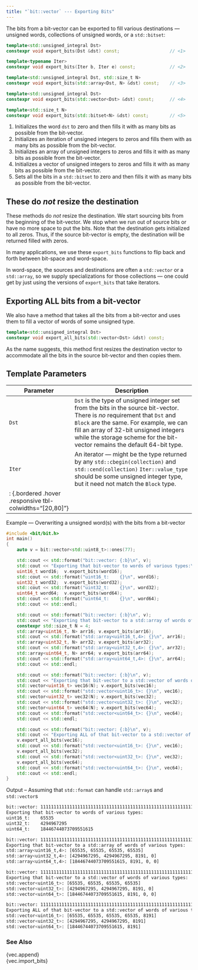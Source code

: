 ```yaml
---
title: "`bit::vector` --- Exporting Bits"
---
```


The bits from a bit-vector can be exported to fill various destinations --- unsigned words, collections of unsigned words, or a `std::bitset`:

```cpp
template<std::unsigned_integral Dst>
constexpr void export_bits(Dst &dst) const;                   // <1>

template<typename Iter>
constexpr void export_bits(Iter b, Iter e) const;             // <2>

template<std::unsigned_integral Dst, std::size_t N>
constexpr void export_bits(std::array<Dst, N> &dst) const;    // <3>

template<std::unsigned_integral Dst>
constexpr void export_bits(std::vector<Dst> &dst) const;      // <4>

template<std::size_t N>
constexpr void export_bits(std::bitset<N> &dst) const;        // <5>
```
1. Initializes the word `dst` to zero and then fills it with as many bits as possible from the bit-vector.
2. Initializes an iteration of unsigned integers to zeros and fills them with as many bits as possible from the bit-vector.
3. Initializes an array of unsigned integers to zeros and fills it with as many bits as possible from the bit-vector.
4. Initializes a vector of unsigned integers to zeros and fills it with as many bits as possible from the bit-vector.
5. Sets all the bits in a `std::bitset` to zero and then fills it with as many bits as possible from the bit-vector.

::: {.callout-note}
# These do *not* resize the destination
These methods do *_not_* resize the destination.
We start sourcing bits from the beginning of the bit-vector.
We stop when we run out of source bits or have no more space to put the bits.
Note that the destination gets initialized to all zeros.
Thus, if the source bit-vector is empty, the destination will be returned filled with zeros.
:::

In many applications, we use these `export_bits` functions to flip back and forth between bit-space and word-space.

In word-space, the sources and destinations are often a `std::vector` or a `std::array`, so we supply specializations for those collections --- one could get by just using the versions of `export_bits` that take iterators.

## Exporting ALL bits from a bit-vector

We also have a method that takes all the bits from a bit-vector and uses them to fill a vector of words of some unsigned type.

```cpp
template<std::unsigned_integral Dst>
constexpr void export_all_bits(std::vector<Dst> &dst) const;
```
As the name suggests, this method first resizes the destination vector to accommodate all the bits in the source bit-vector and then copies them.

## Template Parameters

Parameter   | Description
---------   | ------------------------------------------------------------------
`Dst`       | `Dst` is the type of unsigned integer set from the bits in the source bit-vector. There is _no_ requirement that `Dst` and `Block` are the same. For example, we can fill an array of 32-bit unsigned integers while the storage scheme for the bit-vector remains the default 64-bit type.
`Iter`      | An iterator --- might be the type returned by any `std::cbegin(collection)` and `std::cend(collection)` `Iter::value_type` should be some unsigned integer type, but it need not match the `Block` type.
: {.bordered .hover .responsive tbl-colwidths="[20,80]"}|


[Example --- Overwriting a unsigned word(s) with the bits from a bit-vector]{.bt}
```cpp
#include <bit/bit.h>
int main()
{
    auto v = bit::vector<std::uint8_t>::ones(77);

    std::cout << std::format("bit::vector: {:b}\n", v);
    std::cout << "Exporting that bit-vector to words of various types:\n";
    uint16_t word16;  v.export_bits(word16);
    std::cout << std::format("uint16_t:    {}\n", word16);
    uint32_t word32;  v.export_bits(word32);
    std::cout << std::format("uint32_t:    {}\n", word32);
    uint64_t word64;  v.export_bits(word64);
    std::cout << std::format("uint64_t:    {}\n", word64);
    std::cout << std::endl;

    std::cout << std::format("bit::vector: {:b}\n", v);
    std::cout << "Exporting that bit-vector to a std::array of words of various types:\n";
    constexpr std::size_t N = 4;
    std::array<uint16_t, N> arr16; v.export_bits(arr16);
    std::cout << std::format("std::array<uint16_t,4>: {}\n", arr16);
    std::array<uint32_t, N> arr32; v.export_bits(arr32);
    std::cout << std::format("std::array<uint32_t,4>: {}\n", arr32);
    std::array<uint64_t, N> arr64; v.export_bits(arr64);
    std::cout << std::format("std::array<uint64_t,4>: {}\n", arr64);
    std::cout << std::endl;

    std::cout << std::format("bit::vector: {:b}\n", v);
    std::cout << "Exporting that bit-vector to a std::vector of words of various types:\n";
    std::vector<uint16_t> vec16(N); v.export_bits(vec16);
    std::cout << std::format("std::vector<uint16_t>: {}\n", vec16);
    std::vector<uint32_t> vec32(N); v.export_bits(vec32);
    std::cout << std::format("std::vector<uint32_t>: {}\n", vec32);
    std::vector<uint64_t> vec64(N); v.export_bits(vec64);
    std::cout << std::format("std::vector<uint64_t>: {}\n", vec64);
    std::cout << std::endl;

    std::cout << std::format("bit::vector: {:b}\n", v);
    std::cout << "Exporting ALL of that bit-vector to a std::vector of words of various types:\n";
    v.export_all_bits(vec16);
    std::cout << std::format("std::vector<uint16_t>: {}\n", vec16);
    v.export_all_bits(vec32);
    std::cout << std::format("std::vector<uint32_t>: {}\n", vec32);
    v.export_all_bits(vec64);
    std::cout << std::format("std::vector<uint64_t>: {}\n", vec64);
    std::cout << std::endl;
}
```

[Output -- Assuming that `std::format` can handle `std::array`s and `std::vector`s]{.bt}
```bash
bit::vector: 11111111111111111111111111111111111111111111111111111111111111111111111111111
Exporting that bit-vector to words of various types:
uint16_t:    65535
uint32_t:    4294967295
uint64_t:    18446744073709551615

bit::vector: 11111111111111111111111111111111111111111111111111111111111111111111111111111
Exporting that bit-vector to a std::array of words of various types:
std::array<uint16_t,4>: [65535, 65535, 65535, 65535]
std::array<uint32_t,4>: [4294967295, 4294967295, 8191, 0]
std::array<uint64_t,4>: [18446744073709551615, 8191, 0, 0]

bit::vector: 11111111111111111111111111111111111111111111111111111111111111111111111111111
Exporting that bit-vector to a std::vector of words of various types:
std::vector<uint16_t>: [65535, 65535, 65535, 65535]
std::vector<uint32_t>: [4294967295, 4294967295, 8191, 0]
std::vector<uint64_t>: [18446744073709551615, 8191, 0, 0]

bit::vector: 11111111111111111111111111111111111111111111111111111111111111111111111111111
Exporting ALL of that bit-vector to a std::vector of words of various types:
std::vector<uint16_t>: [65535, 65535, 65535, 65535, 8191]
std::vector<uint32_t>: [4294967295, 4294967295, 8191]
std::vector<uint64_t>: [18446744073709551615, 8191]
```

### See Also
{vec.append} \
{vec.import_bits}
